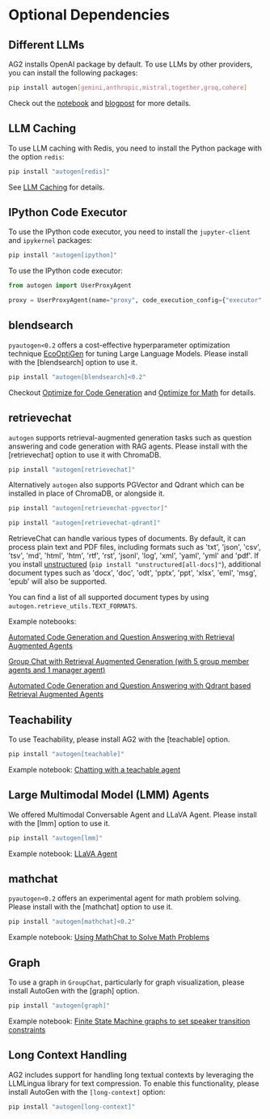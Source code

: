 # Optional Dependencies

## Different LLMs

AG2 installs OpenAI package by default. To use LLMs by other providers, you can install the following packages:

```bash
pip install autogen[gemini,anthropic,mistral,together,groq,cohere]
```

Check out the [notebook](/docs/notebooks/autogen_uniformed_api_calling) and
[blogpost](/blog/2024/06/24/AltModels-Classes) for more details.

## LLM Caching

To use LLM caching with Redis, you need to install the Python package with
the option `redis`:

```bash
pip install "autogen[redis]"
```

See [LLM Caching](/docs/topics/llm-caching) for details.

## IPython Code Executor

To use the IPython code executor, you need to install the `jupyter-client`
and `ipykernel` packages:

```bash
pip install "autogen[ipython]"
```

To use the IPython code executor:

```python
from autogen import UserProxyAgent

proxy = UserProxyAgent(name="proxy", code_execution_config={"executor": "ipython-embedded"})
```

## blendsearch

`pyautogen<0.2` offers a cost-effective hyperparameter optimization technique [EcoOptiGen](https://arxiv.org/abs/2303.04673) for tuning Large Language Models. Please install with the [blendsearch] option to use it.

```bash
pip install "autogen[blendsearch]<0.2"
```

Checkout [Optimize for Code Generation](https://github.com/ag2ai/ag2/blob/main/notebook/oai_completion.ipynb) and [Optimize for Math](https://github.com/ag2ai/ag2/blob/main/notebook/oai_chatgpt_gpt4.ipynb) for details.

## retrievechat

`autogen` supports retrieval-augmented generation tasks such as question answering and code generation with RAG agents. Please install with the [retrievechat] option to use it with ChromaDB.

```bash
pip install "autogen[retrievechat]"
```

Alternatively `autogen` also supports PGVector and Qdrant which can be installed in place of ChromaDB, or alongside it.

```bash
pip install "autogen[retrievechat-pgvector]"
```

```bash
pip install "autogen[retrievechat-qdrant]"
```

RetrieveChat can handle various types of documents. By default, it can process
plain text and PDF files, including formats such as 'txt', 'json', 'csv', 'tsv',
'md', 'html', 'htm', 'rtf', 'rst', 'jsonl', 'log', 'xml', 'yaml', 'yml' and 'pdf'.
If you install [unstructured](https://unstructured-io.github.io/unstructured/installation/full_installation.html)
(`pip install "unstructured[all-docs]"`), additional document types such as 'docx',
'doc', 'odt', 'pptx', 'ppt', 'xlsx', 'eml', 'msg', 'epub' will also be supported.

You can find a list of all supported document types by using `autogen.retrieve_utils.TEXT_FORMATS`.

Example notebooks:

[Automated Code Generation and Question Answering with Retrieval Augmented Agents](https://github.com/ag2ai/ag2/blob/main/notebook/agentchat_RetrieveChat.ipynb)

[Group Chat with Retrieval Augmented Generation (with 5 group member agents and 1 manager agent)](https://github.com/ag2ai/ag2/blob/main/notebook/agentchat_groupchat_RAG.ipynb)

[Automated Code Generation and Question Answering with Qdrant based Retrieval Augmented Agents](https://github.com/ag2ai/ag2/blob/main/notebook/agentchat_RetrieveChat_qdrant.ipynb)

## Teachability

To use Teachability, please install AG2 with the [teachable] option.

```bash
pip install "autogen[teachable]"
```

Example notebook: [Chatting with a teachable agent](/docs/notebooks/agentchat_teachability)

## Large Multimodal Model (LMM) Agents

We offered Multimodal Conversable Agent and LLaVA Agent. Please install with the [lmm] option to use it.

```bash
pip install "autogen[lmm]"
```

Example notebook: [LLaVA Agent](/docs/notebooks/agentchat_lmm_llava)

## mathchat

`pyautogen<0.2` offers an experimental agent for math problem solving. Please install with the [mathchat] option to use it.

```bash
pip install "autogen[mathchat]<0.2"
```

Example notebook: [Using MathChat to Solve Math Problems](https://github.com/ag2ai/ag2/blob/main/notebook/agentchat_MathChat.ipynb)

## Graph

To use a graph in `GroupChat`, particularly for graph visualization, please install AutoGen with the [graph] option.

```bash
pip install "autogen[graph]"
```

Example notebook: [Finite State Machine graphs to set speaker transition constraints](/docs/notebooks/agentchat_groupchat_finite_state_machine)

## Long Context Handling

AG2 includes support for handling long textual contexts by leveraging the LLMLingua library for text compression. To enable this functionality, please install AutoGen with the `[long-context]` option:

```bash
pip install "autogen[long-context]"
```

